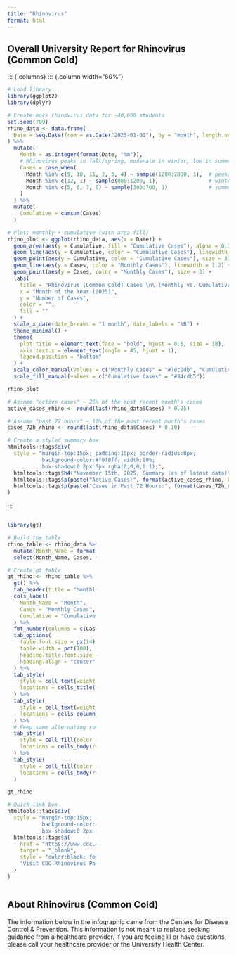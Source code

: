 ```yaml
---
title: "Rhinovirus"
format: html
---
```


## Overall University Report for Rhinovirus (Common Cold)

::: {.columns}
::: {.column width="60%"}
```r
# Load library
library(ggplot2)
library(dplyr)

# Create mock rhinovirus data for ~40,000 students
set.seed(789)
rhino_data <- data.frame(
  Date = seq.Date(from = as.Date("2025-01-01"), by = "month", length.out = 12)
) %>%
  mutate(
    Month = as.integer(format(Date, "%m")),
    # Rhinovirus peaks in fall/spring, moderate in winter, low in summer
    Cases = case_when(
      Month %in% c(9, 10, 11, 2, 3, 4) ~ sample(1200:2000, 1),  # peaks fall & spring
      Month %in% c(12, 1) ~ sample(800:1200, 1),                # winter moderate
      Month %in% c(5, 6, 7, 8) ~ sample(300:700, 1)             # summer dip
    )
  ) %>%
  mutate(
    Cumulative = cumsum(Cases)
  )

# Plot: monthly + cumulative (with area fill)
rhino_plot <- ggplot(rhino_data, aes(x = Date)) +
  geom_area(aes(y = Cumulative, fill = "Cumulative Cases"), alpha = 0.3) +
  geom_line(aes(y = Cumulative, color = "Cumulative Cases"), linewidth = 1.2) +
  geom_point(aes(y = Cumulative, color = "Cumulative Cases"), size = 3) +
  geom_line(aes(y = Cases, color = "Monthly Cases"), linewidth = 1.2) +
  geom_point(aes(y = Cases, color = "Monthly Cases"), size = 3) +
  labs(
    title = "Rhinovirus (Common Cold) Cases \n\ (Monthly vs. Cumulative)",
    x = "Month of the Year (2025)",
    y = "Number of Cases",
    color = "",
    fill = ""
  ) +
  scale_x_date(date_breaks = "1 month", date_labels = "%B") +
  theme_minimal() +
  theme(
    plot.title = element_text(face = "bold", hjust = 0.5, size = 18),
    axis.text.x = element_text(angle = 45, hjust = 1),
    legend.position = "bottom"
  ) +
  scale_color_manual(values = c("Monthly Cases" = "#78c2db", "Cumulative Cases" = "#84cdb5")) +
  scale_fill_manual(values = c("Cumulative Cases" = "#84cdb5"))

rhino_plot
```

```r
# Assume "active cases" ~ 25% of the most recent month's cases
active_cases_rhino <- round(last(rhino_data$Cases) * 0.25)

# Assume "past 72 hours" ~ 10% of the most recent month's cases
cases_72h_rhino <- round(last(rhino_data$Cases) * 0.10)

# Create a styled summary box
htmltools::tags$div(
  style = "margin-top:15px; padding:15px; border-radius:8px; 
           background-color:#f0f8ff; width:80%; 
           box-shadow:0 2px 5px rgba(0,0,0,0.1);",
  htmltools::tags$h4("November 15th, 2025, Summary (as of latest data)", style="font-weight:bold;"),
  htmltools::tags$p(paste("Active Cases:", format(active_cases_rhino, big.mark=","))),
  htmltools::tags$p(paste("Cases in Past 72 Hours:", format(cases_72h_rhino, big.mark=",")))
)
```
:::

::: {.column width="40%"}
```r
library(gt)

# Build the table
rhino_table <- rhino_data %>%
  mutate(Month_Name = format(Date, "%B")) %>%
  select(Month_Name, Cases, Cumulative)

# Create gt table
gt_rhino <- rhino_table %>%
  gt() %>%
  tab_header(title = "Monthly and Cumulative Rhinovirus Cases (2025)") %>%
  cols_label(
    Month_Name = "Month",
    Cases = "Monthly Cases",
    Cumulative = "Cumulative Cases"
  ) %>%
  fmt_number(columns = c(Cases, Cumulative), decimals = 0, use_seps = TRUE) %>%
  tab_options(
    table.font.size = px(14),
    table.width = pct(100),
    heading.title.font.size = px(18),
    heading.align = "center"
  ) %>%
  tab_style(
    style = cell_text(weight = "bold"),
    locations = cells_title(groups = "title")
  ) %>%
  tab_style(
    style = cell_text(weight = "bold"),
    locations = cells_column_labels(everything())
  ) %>%
  # Keep same alternating rows as flu
  tab_style(
    style = cell_fill(color = "#E9F5F0"),
    locations = cells_body(rows = seq(1, nrow(rhino_table), 2))
  ) %>%
  tab_style(
    style = cell_fill(color = "#f0f8ff"),
    locations = cells_body(rows = seq(2, nrow(rhino_table), 2))
  )

gt_rhino
```

```r
# Quick link box
htmltools::tags$div(
  style = "margin-top:15px; padding:10px; border-radius:6px; 
           background-color:#E9F5F0; width:100%; 
           box-shadow:0 2px 5px rgba(0,0,0,0.1); text-align:center;",
  htmltools::tags$a(
    href = "https://www.cdc.gov/rhinoviruses/index.html",
    target = "_blank",
    style = "color:black; font-weight:bold; text-decoration:none;",
    "Visit CDC Rhinovirus Page"
  )
)
```
:::

## About Rhinovirus (Common Cold)

The information below in the infographic came from the Centers for Disease Control & Prevention. This information is not meant to replace seeking guidance from a healthcare provider. If you are feeling ill or have questions, please call your healthcare provider or the University Health Center.